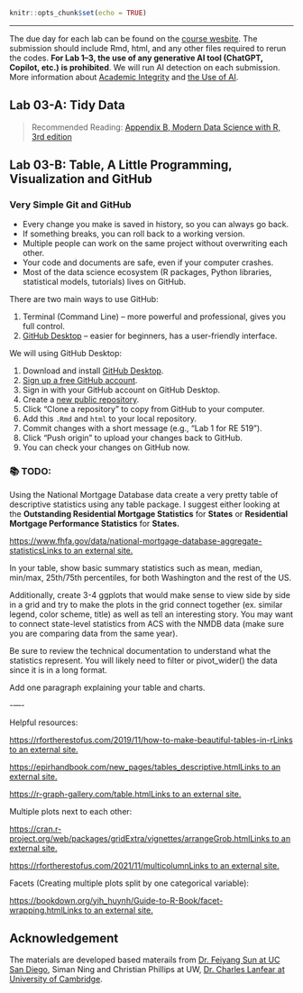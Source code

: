 ```r
knitr::opts_chunk$set(echo = TRUE)
```

---

<!-- start of the main lab content --> 

The due day for each lab can be found on the [course wesbite](https://www.yuehaoyu.com/data-analytics-visualization/). The submission should include Rmd, html, and any other files required to rerun the codes. **For Lab 1–3, the use of any generative AI tool (ChatGPT, Copilot, etc.) is prohibited**. We will run AI detection on each submission. More information about [Academic Integrity](https://www.yuehaoyu.com/data-analytics-visualization/syllabus/#academic-integrity) and [the Use of AI](https://www.yuehaoyu.com/data-analytics-visualization/syllabus/#use-of-ai).


## Lab 03-A: Tidy Data

> Recommended Reading: [Appendix B, Modern Data Science with R, 3rd edition](https://mdsr-book.github.io/mdsr3e/B-appR.html)




## Lab 03-B: Table, A Little Programming, Visualization and GitHub


### Very Simple Git and GitHub

- Every change you make is saved in history, so you can always go back.
- If something breaks, you can roll back to a working version.
- Multiple people can work on the same project without overwriting each other.
- Your code and documents are safe, even if your computer crashes.
- Most of the data science ecosystem (R packages, Python libraries, statistical models, tutorials) lives on GitHub.

There are two main ways to use GitHub:

1. Terminal (Command Line) – more powerful and professional, gives you full control.
2. [GitHub Desktop](https://github.com/apps/desktop) – easier for beginners, has a user-friendly interface.

We will using GitHub Desktop:

1. Download and install [GitHub Desktop](https://github.com/apps/desktop).
2. [Sign up a free GitHub account](https://github.com/signup).
3. Sign in with your GitHub account on GitHub Desktop.
4. Create a [new public repository](https://github.com/new).
5. Click “Clone a repository” to copy from GitHub to your computer.
6. Add this `.Rmd` and `html` to your local repository.
7. Commit changes with a short message (e.g., “Lab 1 for RE 519”).
8. Click “Push origin” to upload your changes back to GitHub.
9. You can check your changes on GitHub now. 

### 📚 TODO: 

Using the National Mortgage Database data create a very pretty table of descriptive statistics using any table package. I suggest either looking at the **Outstanding Residential Mortgage Statistics** for **States** or **Residential Mortgage Performance Statistics** for **States.**

[https://www.fhfa.gov/data/national-mortgage-database-aggregate-statisticsLinks to an external site.](https://www.fhfa.gov/data/national-mortgage-database-aggregate-statistics)

In your table, show basic summary statistics such as mean, median, min/max, 25th/75th percentiles, for both Washington and the rest of the US. 

Additionally, create 3-4 ggplots that would make sense to view side by side in a grid and try to make the plots in the grid connect together (ex. similar legend, color scheme, title) as well as tell an interesting story. You may want to connect state-level statistics from ACS with the NMDB data (make sure you are comparing data from the same year). 

Be sure to review the technical documentation to understand what the statistics represent. You will likely need to filter or pivot_wider() the data since it is in a long format. 

Add one paragraph explaining your table and charts.

\-----

Helpful resources:

[https://rfortherestofus.com/2019/11/how-to-make-beautiful-tables-in-rLinks to an external site.](https://rfortherestofus.com/2019/11/how-to-make-beautiful-tables-in-r)

[https://epirhandbook.com/new_pages/tables_descriptive.htmlLinks to an external site.](https://epirhandbook.com/new_pages/tables_descriptive.html)

[https://r-graph-gallery.com/table.htmlLinks to an external site.](https://r-graph-gallery.com/table.html)

Multiple plots next to each other:

[https://cran.r-project.org/web/packages/gridExtra/vignettes/arrangeGrob.htmlLinks to an external site.](https://cran.r-project.org/web/packages/gridExtra/vignettes/arrangeGrob.html)

[https://rfortherestofus.com/2021/11/multicolumnLinks to an external site.](https://rfortherestofus.com/2021/11/multicolumn)

Facets (Creating multiple plots split by one categorical variable):

[https://bookdown.org/yih_huynh/Guide-to-R-Book/facet-wrapping.htmlLinks to an external site.](https://bookdown.org/yih_huynh/Guide-to-R-Book/facet-wrapping.html)


## Acknowledgement

The materials are developed based materails from [Dr. Feiyang Sun at UC San Diego](https://fsun.ucsd.edu), Siman Ning and Christian Phillips at UW, [Dr. Charles Lanfear at University of Cambridge](https://clanfear.github.io).
